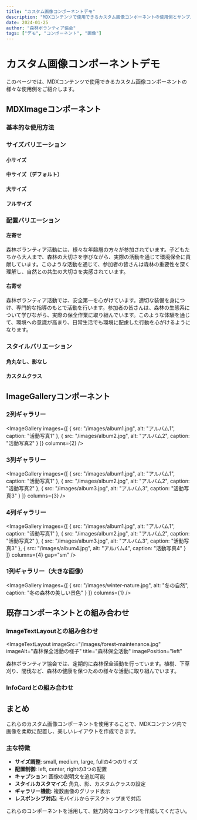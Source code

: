 ```yaml
---
title: "カスタム画像コンポーネントデモ"
description: "MDXコンテンツで使用できるカスタム画像コンポーネントの使用例とサンプル"
date: 2024-01-25
author: "森林ボランティア協会"
tags: ["デモ", "コンポーネント", "画像"]
---
```


# カスタム画像コンポーネントデモ

このページでは、MDXコンテンツで使用できるカスタム画像コンポーネントの様々な使用例をご紹介します。

## MDXImageコンポーネント

### 基本的な使用方法

<MDXImage 
  src="/images/forest-maintenance.jpg" 
  alt="森林保全活動の様子"
  caption="森林保全活動の様子 - 定期的な整備により健康な森林を維持しています"
/>

### サイズバリエーション

#### 小サイズ
<MDXImage 
  src="/images/spring-planting.jpg" 
  alt="春の植樹活動"
  size="small"
  caption="春の植樹活動"
/>

#### 中サイズ（デフォルト）
<MDXImage 
  src="/images/forest-survey.jpg" 
  alt="森林調査の様子"
  size="medium"
  caption="森林調査の様子"
/>

#### 大サイズ
<MDXImage 
  src="/images/activity-planting-1.jpg" 
  alt="植樹活動1"
  size="large"
  caption="植樹活動の様子1"
/>

#### フルサイズ
<MDXImage 
  src="/images/activity-planting-2.jpg" 
  alt="植樹活動2"
  size="full"
  caption="植樹活動の様子2"
/>

### 配置バリエーション

#### 左寄せ
<MDXImage 
  src="/images/participant1.jpg" 
  alt="参加者1"
  size="small"
  align="left"
  caption="活動参加者の様子"
/>

森林ボランティア活動には、様々な年齢層の方々が参加されています。子どもたちから大人まで、森林の大切さを学びながら、実際の活動を通じて環境保全に貢献しています。このような活動を通じて、参加者の皆さんは森林の重要性を深く理解し、自然との共生の大切さを実感されています。

#### 右寄せ
<MDXImage 
  src="/images/participant2.jpg" 
  alt="参加者2"
  size="small"
  align="right"
  caption="活動参加者の様子2"
/>

森林ボランティア活動では、安全第一を心がけています。適切な装備を身につけ、専門的な指導のもとで活動を行います。参加者の皆さんは、森林の生態系について学びながら、実際の保全作業に取り組んでいます。このような体験を通じて、環境への意識が高まり、日常生活でも環境に配慮した行動を心がけるようになります。

### スタイルバリエーション

#### 角丸なし、影なし
<MDXImage 
  src="/images/participant3.jpg" 
  alt="参加者3"
  size="medium"
  rounded={false}
  shadow={false}
  caption="シンプルなスタイル"
/>

#### カスタムクラス
<MDXImage 
  src="/images/album1.jpg" 
  alt="アルバム1"
  size="medium"
  className="border-4 border-blue-200"
  caption="カスタムボーダー付き"
/>

## ImageGalleryコンポーネント

### 2列ギャラリー

<ImageGallery 
  images={[
    {
      src: "/images/album1.jpg",
      alt: "アルバム1",
      caption: "活動写真1"
    },
    {
      src: "/images/album2.jpg",
      alt: "アルバム2",
      caption: "活動写真2"
    }
  ]}
  columns={2}
/>

### 3列ギャラリー

<ImageGallery 
  images={[
    {
      src: "/images/album1.jpg",
      alt: "アルバム1",
      caption: "活動写真1"
    },
    {
      src: "/images/album2.jpg",
      alt: "アルバム2",
      caption: "活動写真2"
    },
    {
      src: "/images/album3.jpg",
      alt: "アルバム3",
      caption: "活動写真3"
    }
  ]}
  columns={3}
/>

### 4列ギャラリー

<ImageGallery 
  images={[
    {
      src: "/images/album1.jpg",
      alt: "アルバム1",
      caption: "活動写真1"
    },
    {
      src: "/images/album2.jpg",
      alt: "アルバム2",
      caption: "活動写真2"
    },
    {
      src: "/images/album3.jpg",
      alt: "アルバム3",
      caption: "活動写真3"
    },
    {
      src: "/images/album4.jpg",
      alt: "アルバム4",
      caption: "活動写真4"
    }
  ]}
  columns={4}
  gap="sm"
/>

### 1列ギャラリー（大きな画像）

<ImageGallery 
  images={[
    {
      src: "/images/winter-nature.jpg",
      alt: "冬の自然",
      caption: "冬の森林の美しい景色"
    }
  ]}
  columns={1}
/>

## 既存コンポーネントとの組み合わせ

### ImageTextLayoutとの組み合わせ

<ImageTextLayout 
  imageSrc="/images/forest-maintenance.jpg"
  imageAlt="森林保全活動の様子"
  title="森林保全活動"
  imagePosition="left"
>
  森林ボランティア協会では、定期的に森林保全活動を行っています。植樹、下草刈り、間伐など、森林の健康を保つための様々な活動に取り組んでいます。
</ImageTextLayout>

### InfoCardとの組み合わせ

<div className="grid grid-cols-1 md:grid-cols-2 gap-6 my-8">
  <InfoCard
    title="植樹活動"
    description="春と秋に植樹活動を行っています。"
    icon="🌱"
    color="green"
  />
  <InfoCard
    title="下草刈り"
    description="夏場は下草刈りが重要な作業です。"
    icon="🌿"
    color="blue"
  />
</div>

## まとめ

これらのカスタム画像コンポーネントを使用することで、MDXコンテンツ内で画像を柔軟に配置し、美しいレイアウトを作成できます。

### 主な特徴

- **サイズ調整**: small, medium, large, fullの4つのサイズ
- **配置制御**: left, center, rightの3つの配置
- **キャプション**: 画像の説明文を追加可能
- **スタイルカスタマイズ**: 角丸、影、カスタムクラスの設定
- **ギャラリー機能**: 複数画像のグリッド表示
- **レスポンシブ対応**: モバイルからデスクトップまで対応

これらのコンポーネントを活用して、魅力的なコンテンツを作成してください。
